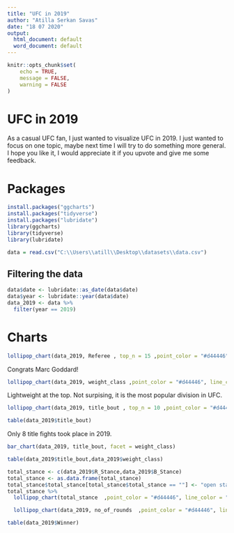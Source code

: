 ```yaml
---
title: "UFC in 2019"
author: "Atilla Serkan Savas"
date: "18 07 2020"
output:
  html_document: default
  word_document: default
---
```


```r
knitr::opts_chunk$set(
	echo = TRUE,
	message = FALSE,
	warning = FALSE
)
```

# UFC in 2019 

As a casual UFC fan, I just wanted to visualize UFC in 2019. I just wanted to focus on one topic, maybe next time I will try to do something more general. I hope you like it, I would appreciate it if you upvote and give me some feedback.


# Packages

```r
install.packages("ggcharts")
install.packages("tidyverse")
install.packages("lubridate")
library(ggcharts)
library(tidyverse)
library(lubridate)
```

```r
data = read.csv("C:\\Users\\atill\\Desktop\\datasets\\data.csv")

```

## Filtering the data

```r
data$date <- lubridate::as_date(data$date)
data$year <- lubridate::year(data$date)
data_2019 <- data %>%
  filter(year == 2019)
```

# Charts

```r

lollipop_chart(data_2019, Referee , top_n = 15 ,point_color = "#d44446", line_color = "#a08070") 

```
Congrats Marc Goddard!


```r
lollipop_chart(data_2019, weight_class ,point_color = "#d44446", line_color = "#a08070") 
```
Lightweight at the top. Not surpising, it is the most popular division in UFC.

```r
lollipop_chart(data_2019, title_bout , top_n = 10 ,point_color = "#d44446", line_color = "#a08070") 

```

```r
table(data_2019$title_bout)

```

Only 8 title fights took place in 2019.

```r
bar_chart(data_2019, title_bout, facet = weight_class) 

```


```r
table(data_2019$title_bout,data_2019$weight_class)

```






```r
total_stance <- c(data_2019$R_Stance,data_2019$B_Stance)
total_stance <- as.data.frame(total_stance)
total_stance$total_stance[total_stance$total_stance == ""] <- "open stance"
total_stance %>%
  lollipop_chart(total_stance  ,point_color = "#d44446", line_color = "#a08070") 
```

```r
  lollipop_chart(data_2019, no_of_rounds  ,point_color = "#d44446", line_color = "#a08070") 

```
```r
table(data_2019$Winner)
```

